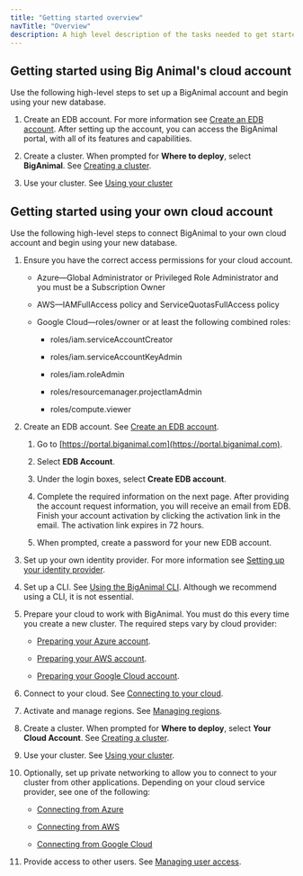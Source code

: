```yaml
---
title: "Getting started overview"
navTitle: "Overview"
description: A high level description of the tasks needed to get started with BigAnimal 
---
```



## Getting started using Big Animal's cloud account 

Use the following high-level steps to set up a BigAnimal account and begin using your new database.

1. Create an EDB account. For more information see [Create an EDB account](https://www.enterprisedb.com/docs/biganimal/latest/free_trial/detail/create_an_account/). After setting up the account, you can access the BigAnimal portal, with all of its features and capabilities. 

1. Create a cluster. When prompted for **Where to deploy**, select **BigAnimal**. See [Creating a cluster](/creating_a_cluster/). 

1. Use your cluster. See [Using your cluster](../using_cluster/)

## Getting started using your own cloud account

Use the following high-level steps to connect BigAnimal to your own cloud account and begin using your new database. 

1. Ensure you have the correct access permissions for your cloud account. 

    - Azure&mdash;Global Administrator or Privileged Role Administrator and you must be a Subscription Owner

    - AWS&mdash;IAMFullAccess policy and ServiceQuotasFullAccess policy

    - Google Cloud&mdash;roles/owner or at least the following combined roles:

        - roles/iam.serviceAccountCreator

        - roles/iam.serviceAccountKeyAdmin

        - roles/iam.roleAdmin

        - roles/resourcemanager.projectIamAdmin
        
        - roles/compute.viewer

1. Create an EDB account. See [Create an EDB account](https://www.enterprisedb.com/docs/biganimal/latest/free_trial/detail/create_an_account/).

    1. Go to [https://portal.biganimal.com](https://portal.biganimal.com).

    1. Select **EDB Account**.

    1. Under the login boxes, select **Create EDB account**. 

    1. Complete the required information on the next page.
        After providing the account request information, you will receive an email from EDB. Finish your account activation by clicking the activation link in the email. The activation link expires in 72 hours.

    1. When prompted, create a password for your new EDB account. 
    
  
1. Set up your own identity provider. For more information see [Setting up your identity provider](https://www.enterprisedb.com/docs/biganimal/latest/getting_started/identity_provider/).
    
1. Set up a CLI. See [Using the BigAnimal CLI](https://www.enterprisedb.com/docs/biganimal/latest/reference/cli/). 
   Although we recommend using a CLI, it is not essential.

1. Prepare your cloud to work with BigAnimal. You must do this every time you create a new cluster. The required steps vary by cloud provider:

    - [Preparing your Azure account](https://www.enterprisedb.com/docs/biganimal/latest/getting_started/preparing_cloud_account/01_preparing_azure/).

    - [Preparing your AWS account](https://www.enterprisedb.com/docs/biganimal/latest/getting_started/preparing_cloud_account/02_preparing_aws/).

    - [Preparing your Google Cloud account](https://www.enterprisedb.com/docs/biganimal/latest/getting_started/preparing_cloud_account/preparing_gcp/).

1. Connect to your cloud. See [Connecting to your cloud](https://www.enterprisedb.com/docs/biganimal/latest/getting_started/02_connecting_to_your_cloud/).

1. Activate and manage regions. See [Managing regions](https://www.enterprisedb.com/docs/biganimal/latest/getting_started/activating_regions/). 

1. Create a cluster. When prompted for **Where to deploy**, select **Your Cloud Account**. See [Creating a cluster](https://www.enterprisedb.com/docs/biganimal/latest/getting_started/creating_a_cluster/). 

1. Use your cluster. See [Using your cluster](https://www.enterprisedb.com/docs/biganimal/latest/using_cluster/).

1. Optionally, set up private networking to allow you to connect to your cluster from other applications. Depending on your cloud service provider, see one of the following:

    - [Connecting from Azure](https://www.enterprisedb.com/docs/biganimal/latest/using_cluster/02_connecting_your_cluster/01_connecting_from_azure/)

    - [Connecting from AWS](https://www.enterprisedb.com/docs/biganimal/latest/using_cluster/02_connecting_your_cluster/02_connecting_from_aws/)

    - [Connecting from Google Cloud](https://www.enterprisedb.com/docs/biganimal/latest/using_cluster/02_connecting_your_cluster/connecting_from_gcp/)

1. Provide access to other users. See [Managing user access](https://www.enterprisedb.com/docs/biganimal/latest/administering_cluster/01_portal_access/).





